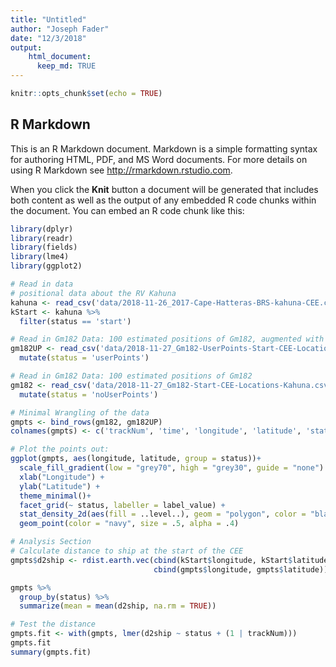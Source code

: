 ```yaml
---
title: "Untitled"
author: "Joseph Fader"
date: "12/3/2018"
output: 
    html_document:
      keep_md: TRUE
---
```


```r
knitr::opts_chunk$set(echo = TRUE)
```

## R Markdown

This is an R Markdown document. Markdown is a simple formatting syntax for authoring HTML, PDF, and MS Word documents. For more details on using R Markdown see <http://rmarkdown.rstudio.com>.

When you click the **Knit** button a document will be generated that includes both content as well as the output of any embedded R code chunks within the document. You can embed an R code chunk like this:

```r
library(dplyr)
library(readr)
library(fields)
library(lme4)
library(ggplot2)
```

```r
# Read in data
# positional data about the RV Kahuna
kahuna <- read_csv('data/2018-11-26_2017-Cape-Hatteras-BRS-kahuna-CEE.csv')
kStart <- kahuna %>% 
  filter(status == 'start')

# Read in Gm182 Data: 100 estimated positions of Gm182, augmented with focal follow data
gm182UP <- read_csv('data/2018-11-27_Gm182-UserPoints-Start-CEE-Locations-Kahuna.csv') %>% 
  mutate(status = 'userPoints')

# Read in Gm182 Data: 100 estimated positions of Gm182
gm182 <- read_csv('data/2018-11-27_Gm182-Start-CEE-Locations-Kahuna.csv') %>% 
  mutate(status = 'noUserPoints')
```

```r
# Minimal Wrangling of the data
gmpts <- bind_rows(gm182, gm182UP)
colnames(gmpts) <- c('trackNum', 'time', 'longitude', 'latitude', 'status')
```

```r
# Plot the points out:
ggplot(gmpts, aes(longitude, latitude, group = status))+
  scale_fill_gradient(low = "grey70", high = "grey30", guide = "none") +
  xlab("Longitude") +
  ylab("Latitude") +
  theme_minimal()+
  facet_grid(~ status, labeller = label_value) +
  stat_density_2d(aes(fill = ..level..), geom = "polygon", color = "black", size = 0.2, alpha = 0.5) +
  geom_point(color = "navy", size = .5, alpha = .4)
```

``` r
# Analysis Section
# Calculate distance to ship at the start of the CEE
gmpts$d2ship <- rdist.earth.vec(cbind(kStart$longitude, kStart$latitude), 
                                cbind(gmpts$longitude, gmpts$latitude))

gmpts %>% 
  group_by(status) %>% 
  summarize(mean = mean(d2ship, na.rm = TRUE))

# Test the distance
gmpts.fit <- with(gmpts, lmer(d2ship ~ status + (1 | trackNum)))
gmpts.fit
summary(gmpts.fit)
```

